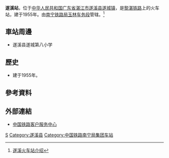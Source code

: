 {{Expand|time=2016-09-07T12:21:36+00:00}}
{{Infobox China railway station
|车站名称 = 遂溪站
|图片 =Suixi, Zhanjiang, Guangdong, China - panoramio.jpg 
|图片介绍 = 
|其他名称 = 
|车站拼音 = Suixi
|英文名称 = Suixi Railway Station
|车站代码 = 37220<ref>{{cite book|title=中华人民共和国铁路车站代码（GB/T 10302-2010）|publisher=中国标准出版社|year=2010|isbn=155066140495|ignore-isbn-error=true|pages=34}}</ref>
|电报码 = SXZ
|拼音码 = SXI
|车站位置 = [[广东省|广东省]][[湛江市|湛江市]][[遂溪县|遂溪县]][[遂城镇_(遂溪县)|遂城镇]]
|坐标 = {{coord|21.3982697|N|110.2671381|E|display=inline,title}}
|归属 = [[南宁铁路局|南宁铁路局]][[玉林车务段|玉林车务段]]
|线路 = [[黎湛铁路|黎湛铁路]]
|车站等级 = [[三等站_(中铁)|三等站]]
|使用状态 = 
|月台数目 = 
|股道数目 = 
}}
'''遂溪站'''，位于[[中华人民共和国|中华人民共和国]][[广东省|广东省]][[湛江市|湛江市]][[遂溪县|遂溪县]][[遂城镇_(遂溪县)|遂城镇]]，是[[黎湛铁路|黎湛铁路]]上的火车站，建于1955年。由[[南宁铁路局|南宁铁路局]][[玉林车务段|玉林车务段]]管辖。<ref>[http://search.huochepiao.com/huochezhan/jieshao/2777.htm 遂溪火车站介绍]</ref>
==車站周邊==
* 遂溪县遂城第八小学

==歷史==
* 建于1955年。
==參考資料==
{{reflist}}

==外部連結==
* [http://www.12306.cn/mormhweb/ 中国铁路客户服务中心] {{Wayback|url=http://www.12306.cn/mormhweb/ |date=20180205163941 }}

{{China-rail-stub}}
{{黎湛铁路}}
[[Category:湛江市铁路车站|S]]
[[Category:遂溪县|Category:遂溪县]]
[[Category:中国铁路南宁局集团车站|Category:中国铁路南宁局集团车站]]